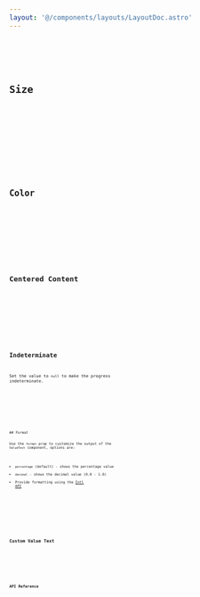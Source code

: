 ```yaml
---
layout: '@/components/layouts/LayoutDoc.astro'
---
```









<Preview client:load>
	<Fragment slot="preview">
		<Default client:visible />
	</Fragment>
	<Fragment slot="code">
		<Code code={DefaultRaw} lang="svelte" />
	</Fragment>
</Preview>

## Size

<Preview client:load>
	<Fragment slot="preview">
		<Size client:visible />
	</Fragment>
	<Fragment slot="code">
		<Code code={SizeRaw} lang="svelte" />
	</Fragment>
</Preview>

## Color

<Preview client:load>
	<Fragment slot="preview">
		<Color client:visible />
	</Fragment>
	<Fragment slot="code">
		<Code code={ColorRaw} lang="svelte" />
	</Fragment>
</Preview>

## Centered Content

<Preview client:load>
	<Fragment slot="preview">
		<CenteredContent client:visible />
	</Fragment>
	<Fragment slot="code">
		<Code code={CenteredContentRaw} lang="svelte" />
	</Fragment>
</Preview>

## Indeterminate

Set the value to `null` to make the progress indeterminate.

<Preview client:load>
	<Fragment slot="preview">
		<Indeterminate client:visible />
	</Fragment>
	<Fragment slot="code">
		<Code code={IndeterminateRaw} lang="svelte" />
	</Fragment>
</Preview>
## Format

Use the `format` prop to customize the output of the `ValueText` component, options are:

- `percentage` (default) - shows the percentage value
- `decimal` - shows the decimal value (0.0 - 1.0)
- Provide formatting using the [Intl API](https://developer.mozilla.org/en-US/docs/Web/JavaScript/Reference/Global_Objects/Intl)

<Preview client:load>
	<Fragment slot="preview">
		<Format client:visible />
	</Fragment>
	<Fragment slot="code">
		<Code code={FormatRaw} lang="svelte" />
	</Fragment>
</Preview>

## Custom Value Text

<Preview client:load>
	<Fragment slot="preview">
		<CustomValueText client:visible />
	</Fragment>
	<Fragment slot="code">
		<Code code={CustomValueTextRaw} lang="svelte" />
	</Fragment>
</Preview>

## API Reference

<ApiTable component="progress" />
